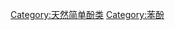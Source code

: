 {{seealso|苯二酚}}
{{Commonscat|Benzenediols}}

[[Category:天然简单酚类|Category:天然简单酚类]]
[[Category:苯酚|Category:苯酚]]